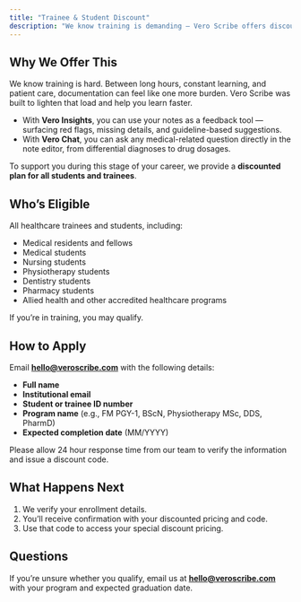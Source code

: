 ```yaml
---
title: "Trainee & Student Discount"
description: "We know training is demanding — Vero Scribe offers discounted pricing to support students and trainees across healthcare programs."
---
```


## Why We Offer This

We know training is hard. Between long hours, constant learning, and patient care, documentation can feel like one more burden. Vero Scribe was built to lighten that load and help you learn faster.

- With **Vero Insights**, you can use your notes as a feedback tool — surfacing red flags, missing details, and guideline-based suggestions.
- With **Vero Chat**, you can ask any medical-related question directly in the note editor, from differential diagnoses to drug dosages.

To support you during this stage of your career, we provide a **discounted plan for all students and trainees**.

## Who’s Eligible

All healthcare trainees and students, including:

- Medical residents and fellows
- Medical students
- Nursing students
- Physiotherapy students
- Dentistry students
- Pharmacy students
- Allied health and other accredited healthcare programs

If you’re in training, you may qualify.

## How to Apply

Email [**hello@veroscribe.com**](mailto:hello@veroscribe.com) with the following details:

- **Full name**
- **Institutional email**
- **Student or trainee ID number**
- **Program name** (e.g., FM PGY-1, BScN, Physiotherapy MSc, DDS, PharmD)
- **Expected completion date** (MM/YYYY)

<Note>
  Please allow 24 hour response time from our team to verify the information and issue a discount code.
</Note>

## What Happens Next

1. We verify your enrollment details.
2. You’ll receive confirmation with your discounted pricing and code.
3. Use that code to access your special discount pricing.

## Questions

If you’re unsure whether you qualify, email us at [**hello@veroscribe.com**](mailto:hello@veroscribe.com) with your program and expected graduation date.